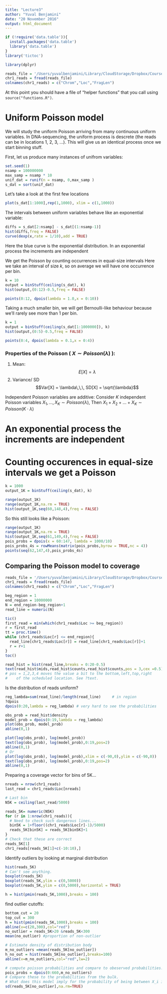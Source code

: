 ```yaml
---
title: "Lecture3"
author: "Yuval Benjamini"
date: "20 November 2016"
output: html_document
---
```


```r
if (!require('data.table')){
  install.packages('data.table')
  library('data.table')
}
library('tictoc')

library(dplyr)
```
```r

reads_file = '/Users/yuvalbenjamini/Library/CloudStorage/Dropbox/Courses/Lab/Lab_52568_16/DNAseq/Data/TCGA-13-0723-10B_lib2_all_chr1.forward'
chr1_reads = fread(reads_file) 
colnames(chr1_reads) = c("Chrom","Loc","FragLen")   


```

At this point you should have a file of "helper functions" 
that you call using `source("functions.R")`. 

# Uniform Poisson model

We will study the uniform Poisson arriving from many continuous uniform variables. 
In DNA-sequencing, the uniform process is descrete (the reads can be in locations
1, 2, 3, ...). This will give us an identical process once we start binning stuff. 

First, let us produce many instances of unifrom variables:
```r
set.seed(1)
nsamp = 100000000
max_samp = nsamp * 10
unif_dat = runif(n = nsamp, 0,max_samp )
s_dat = sort(unif_dat)
```

Let's take a look at the first few locations 

```r
plot(s_dat[1:1000],rep(1,1000), xlim = c(1,1000))
```

The intervals between uniform variables behave like an exponential variable:

```r
diffs = s_dat[2:nsamp] - s_dat[(1:nsamp-1)]
hist(diffs,freq = FALSE)
curve(dexp(x,rate = 1/10),add = TRUE)
```

Here the blue curve is the exponential distribution.
In an exponential process the increments are independent


We get the Poisson by counting occurrences in equal-size intervals 
Here we take an interval of size $k$, so on average we will have 
one occurrence per bin. 

```r
k = 10
output = binStuff(ceiling(s_dat), k)
hist(output,(0:12)-0.5,freq = FALSE)

points(0:12, dpois(lambda = 1.0,x = 0:10))
```

Taking a much smaller bin, we will get Bernoulli-like behaviour
because we'll rarely see more than 1 per bin.

```r
k = 1
output = binStuff(ceiling(s_dat[1:1000000]), k)
hist(output,(0:5)-0.5,freq = FALSE)

points(0:4, dpois(lambda = 0.1,x = 0:4))
```

### Properties of the Poisson ( $X\sim Poisson(\lambda)$ ): 

  1. Mean:  
  $$E[X] = \lambda$$
  2. Variance/ SD 
  $$Var[X] = \lambda\,\,\, SD[X] = \sqrt{\lambda}$$

Independent Poisson variables are additive:
Consider $K$ independent Poisson variables $X_1,...,X_K \sim Poisson(\lambda)$,
Then $X_1 + X_2 + ... + X_K \sim Poisson (K \cdot \lambda)$


# An exponential process the increments are independent
# Counting occurences in equal-size intervals we get a Poisson
```r
k = 1000
output_1K = binStuff(ceiling(s_dat), k)
```

```r
range(output_1K)
range(output_1K,na.rm = TRUE)
hist(output_1K,seq(60,148,4),freq = FALSE)

```

So this still looks like a Poisson: 

```r
range(output_1K)
range(output_1K,na.rm = TRUE)
hist(output_1K,seq(61,149,4),freq = FALSE)
pois_probs = dpois(x = 60:147, lambda = 1000/10)
pois_probs_4s = rowMeans(matrix(pois_probs,byrow = TRUE,nc = 4))
points(seq(62,147,4),pois_probs_4s)
```


## Comparing the Poisson model to coverage

```r

reads_file = '/Users/yuvalbenjamini/Library/CloudStorage/Dropbox/Courses/Lab/Lab_52568_16/DNAseq/Data/TCGA-13-0723-10B_lib2_all_chr1.forward'
chr1_reads = fread(reads_file) 
colnames(chr1_reads) = c("Chrom","Loc","FragLen")   

beg_region = 1
end_region = 10000000
N = end_region-beg_region+1
read_line = numeric(N)

tic()
first_read = min(which(chr1_reads$Loc >= beg_region)) 
r = first_read
tt = proc.time()
while (chr1_reads$Loc[r] <= end_region){
  read_line[chr1_reads$Loc[r]] = read_line[chr1_reads$Loc[r]]+1
  r = r+1
}
toc()

```

```r
read_hist = hist(read_line,breaks = 0:20-0.5)
text(read_hist$mids,read_hist$counts,read_hist$counts,pos = 3,cex =0.5)
# pos = 1,2,3,4 moves the value a bit to the bottom,left,top,right
#    of the scheduled location. See ?text.

```


Is the distribution of reads uniform? 
```r
reg_lambda=sum(read_line)/length(read_line)     # in region
?dpois
dpois(0:20,lambda = reg_lambda) # very hard to see the probabilities

obs_prob = read_hist$density
model_prob = dpois(0:19,lambda = reg_lambda)
plot(obs_prob, model_prob)
abline(0,1)

plot(log(obs_prob), log(model_prob))
text(log(obs_prob), log(model_prob),0:19,pos=2)
abline(0,1)
# Or
plot(log(obs_prob), log(model_prob),xlim = c(-90,0),ylim = c(-90,0))
text(log(obs_prob), log(model_prob),0:19,pos=2)
abline(0,1)
```


Preparing a coverage vector for bins of 5K...
```r
nreads = nrow(chr1_reads)
last_read = chr1_reads$Loc[nreads]

# Last bin
N5K = ceiling(last_read/5000)

reads_5K= numeric(N5K)
for (r in 1:nrow(chr1_reads)){
  # Need to check such dangerous lines...
  bin5K = 1+floor((chr1_reads$Loc[r]-1)/5000) 
  reads_5K[bin5K] = reads_5K[bin5K]+1 
}
# Check that these are correct
reads_5K[1]
chr1_reads[reads_5K[1]+c(-10:10),]
```


Identify outliers by looking at marginal distribution

```r
hist(reads_5K)
# Can't see anything.
boxplot(reads_5K)
boxplot(reads_5K,ylim = c(0,5000))
boxplot(reads_5K,ylim = c(0,5000),horizontal = TRUE)

h = hist(pmin(reads_5K,1000),breaks = 100)
```

find outlier cutoffs:
```r
bottom_cut = 20
top_cut = 300
h = hist(pmin(reads_5K,1000),breaks = 100)
abline(v=c(20,300),col="red")
no_outlier = reads_5K>20 &reads_5K<300
mean(no_outlier) #proportion of non-outlier

# Estimate density of distribution body
m_no_outliers =mean(reads_5K[no_outlier])
h_no_out = hist(reads_5K[no_outlier],breaks=100)
abline(v=m_no_outliers,col="red",lw=2)
```

```r
# compute poisson probabilities and compare to obeserved probabilities...
pois_probs = dpois(0:660,m_no_outliers)
# Compare these to the probabilities from the bulk. 
# What does this model imply for the probability of being between X_i in 100:109?
sd(reads_5K[no_outlier],na.rm=TRUE)
```



